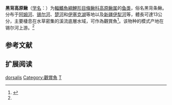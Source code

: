 {{Speciesbox
| name = 黑背高原鳅
| status = LC
| status_system = IUCN3.1
| image = 
| genus = Triplophysa
| species = dorsalis
| authority = {{le|Kessler|Karl Kessler}}, 1872<ref name='id6381'>{{cite web| url =http://www.bioinfo.cn/db05/BjdwSpecies.php?action=view&id=6381| title =黑背高原鳅| work =中国动物物种编目数据库| publisher =中国科学院微生物研究所| author =中国科学院动物研究所| accessdate =2009-04-11| deadurl =yes| archiveurl =https://web.archive.org/web/20160305023717/http://www.bioinfo.cn/db05/BjdwSpecies.php?action=view&id=6381| archivedate =2016-03-05}}</ref>
| synonyms = *''Cobitis dorsalis'',Kessler, 1872
*''Nemacheilus dorsalis'',Kessler, 1872
*''Nemachilus dorsalis'',Kessler, 1872
*''Noemacheilus dorsalis'',Kessler, 1872
}}

'''黑背高原鳅'''（[[学名|学名]]：{{lang|la|''Triplophysa dorsalis''}}）为[[輻鰭魚綱|輻鰭魚綱]][[鯉形目|鯉形目]][[條鳅科|條鳅科]][[高原鳅属|高原鳅属]]的[[鱼类|鱼类]]，俗名黑背条鳅。分布于[[阿姆河|阿姆河]]、[[锡尔河|锡尔河]]、[[楚河|楚河]]和[[伊塞克湖|伊塞克湖]]等地以及[[新疆|新疆]][[伊犁河|伊犁河]]等，體長可達13公分，主要棲息在水草密集的溪流底層水域，可作為觀賞魚<ref>{{cite web|url=http://wpbp.sinica.edu.tw/Summary/SpeciesSummary.php?id=22849&lang=chinese| title =Triplophysa dorsalis}}</ref>。该物种的模式产地在锡尔河上游。<ref name='id6381'/>

== 参考文献 ==
{{reflist}}

== 扩展阅读 ==
{{refbegin}}
{{wikispecies-inline|Triplophysa dorsalis|黑背高原鳅}}
{{refend}}
{{Taxonbar|from=Q1040905}}

[[Category:高原鳅属|dorsalis]]
[[Category:觀賞魚|Category:觀賞魚]]
[[Category:1872年描述的魚類|T]]


{{鯉形目小作品}}